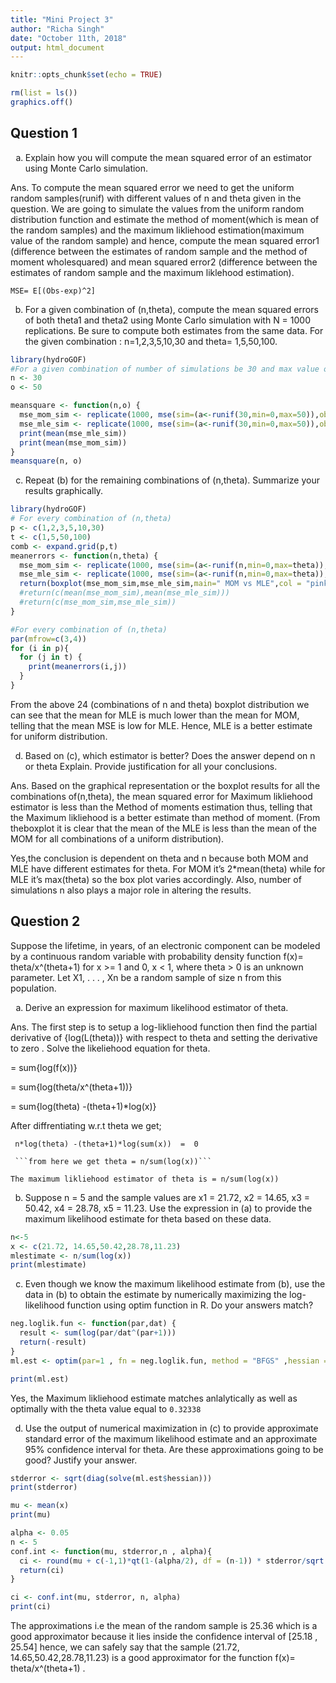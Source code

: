 ```yaml
---
title: "Mini Project 3"
author: "Richa Singh"
date: "October 11th, 2018"
output: html_document
---
```


```r
knitr::opts_chunk$set(echo = TRUE)
```

```r
rm(list = ls())
graphics.off()
```

## Question 1

(a) Explain how you will compute the mean squared error of an estimator using Monte Carlo
simulation.

Ans. 
To compute the mean squared error we need to get the uniform random samples(runif) with different values of n and theta given in the question. We are going to simulate the values from the uniform random distribution function and estimate the method of moment(which is mean of the random samples) and the maximum likliehood estimation(maximum value of the random sample) and hence, compute the mean squared error1 (difference between the estimates of random sample and the method of moment wholesquared) and mean squared error2 (difference between the estimates of random sample and the maximum liklehood estimation).

```MSE= E[(Obs-exp)^2]```

(b) For a given combination of (n,theta), compute the mean squared errors of both theta1 and theta2 using
Monte Carlo simulation with N = 1000 replications. Be sure to compute both estimates from
the same data.
For the given combination : n=1,2,3,5,10,30 and theta= 1,5,50,100.
```r
library(hydroGOF)
#For a given combination of number of simulations be 30 and max value of theta be 50.
n <- 30
o <- 50

meansquare <- function(n,o) {
  mse_mom_sim <- replicate(1000, mse(sim=(a<-runif(30,min=0,max=50)),obs=(replicate(30,(2*mean(a))))))
  mse_mle_sim <- replicate(1000, mse(sim=(a<-runif(30,min=0,max=50)),obs=(replicate(30,(max(a))))))
  print(mean(mse_mle_sim))
  print(mean(mse_mom_sim))
}
meansquare(n, o)

```

(c) Repeat (b) for the remaining combinations of (n,theta). Summarize your results graphically.

```r

library(hydroGOF)
# For every combination of (n,theta)
p <- c(1,2,3,5,10,30)
t <- c(1,5,50,100)
comb <- expand.grid(p,t)
meanerrors <- function(n,theta) {
  mse_mom_sim <- replicate(1000, mse(sim=(a<-runif(n,min=0,max=theta)),obs=(replicate(n,(2*mean(theta))))))
  mse_mle_sim <- replicate(1000, mse(sim=(a<-runif(n,min=0,max=theta)),obs=(replicate(n,(max(theta))))))
  return(boxplot(mse_mom_sim,mse_mle_sim,main=" MOM vs MLE",col = "pink"))
  #return(c(mean(mse_mom_sim),mean(mse_mle_sim)))
  #return(c(mse_mom_sim,mse_mle_sim))
}

#For every combination of (n,theta)
par(mfrow=c(3,4)) 
for (i in p){
  for (j in t) {
    print(meanerrors(i,j))
  }
}

```

From the above 24 (combinations of n and theta) boxplot distribution we can see that the mean for MLE is much lower than the mean for MOM, telling that the mean MSE is low for MLE. Hence, MLE is a better estimate for uniform distribution.



(d) Based on (c), which estimator is better? Does the answer depend on n or theta Explain. Provide
justification for all your conclusions.

Ans.
Based on the graphical representation or the boxplot results for all the combinations of(n,theta), the mean squared error for Maximum likliehood estimator is less than the Method of moments estimation thus, telling that the Maximum likliehood is a better estimate than method of moment. (From theboxplot it is clear that the mean of the MLE is less than the mean of the MOM for all combinations of a uniform distribution).
 
 Yes,the conclusion is dependent on theta and n because both MOM and MLE have different estimates for theta. For MOM it's 2*mean(theta) while for MLE it's max(theta) so the box plot varies accordingly. Also, number of simulations n also plays a major role in altering the results.


## Question 2

Suppose the lifetime, in years, of an electronic component can be modeled by a continuous random variable with probability density function f(x)= theta/x^(theta+1) for x >= 1 and  0, x < 1, where theta > 0 is an unknown parameter. Let X1, . . . , Xn be a random sample of size n from this population.

(a) Derive an expression for maximum likelihood estimator of theta.

Ans. 
The first step is to setup a log-likliehood function then find the partial derivative of {log(L(theta))} with respect to theta and setting the derivative to zero . Solve the likeliehood equation for theta.

= sum{log(f(x))}

= sum{log(theta/x^(theta+1))}

= sum{log(theta) -(theta+1)*log(x)}

After diffrentiating w.r.t theta we get;

     n*log(theta) -(theta+1)*log(sum(x))  =  0
     
     ```from here we get theta = n/sum(log(x))```

 ```The maximum likliehood estimator of theta is = n/sum(log(x))```

(b) Suppose n = 5 and the sample values are x1 = 21.72, x2 = 14.65, x3 = 50.42, x4 = 28.78, x5 =
11.23. Use the expression in (a) to provide the maximum likelihood estimate for theta based on
these data.

```r
n<-5
x <- c(21.72, 14.65,50.42,28.78,11.23)
mlestimate <- n/sum(log(x))
print(mlestimate)
```

(c) Even though we know the maximum likelihood estimate from (b), use the data in (b) to obtain
the estimate by numerically maximizing the log-likelihood function using optim function in R.
Do your answers match?

```r
neg.loglik.fun <- function(par,dat) {
  result <- sum(log(par/dat^(par+1)))
  return(-result)
}
ml.est <- optim(par=1 , fn = neg.loglik.fun, method = "BFGS" ,hessian = TRUE, dat = x)

print(ml.est)
```
Yes, the Maximum likliehood estimate matches anlalytically as well as optimally with the theta value equal to ```0.32338```

(d) Use the output of numerical maximization in (c) to provide approximate standard error of the
maximum likelihood estimate and an approximate 95% confidence interval for theta. Are these
approximations going to be good? Justify your answer.

```r

stderror <- sqrt(diag(solve(ml.est$hessian)))
print(stderror)

mu <- mean(x)
print(mu)

alpha <- 0.05 
n <- 5 
conf.int <- function(mu, stderror,n , alpha){
  ci <- round(mu + c(-1,1)*qt(1-(alpha/2), df = (n-1)) * stderror/sqrt(n), 3)
  return(ci)
}

ci <- conf.int(mu, stderror, n, alpha)
print(ci)
```

The approximations i.e the mean of the random sample is 25.36 which is a good approximator because it lies inside the confidence interval of [25.18 , 25.54] hence, we can safely say that the sample (21.72, 14.65,50.42,28.78,11.23) is a good approximator for the function f(x)= theta/x^(theta+1) .